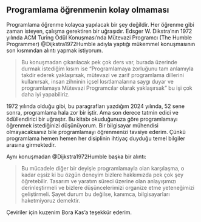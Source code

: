 ## Programlama öğrenmenin kolay olmaması

Programlama öğrenme kolayca yapılacak bir şey değildir.
Her öğrenme gibi zaman isteyen, çalışma gerektiren bir uğraşıdır.
Edsger W. Dikstra’nın 1972 yılında ACM Turing Ödül Konuşması’nda Mütevazi Programcı (The Humble Programmer)  @Dijkstra1972Humble adıyla yaptığı mükemmel konuşmasının son kısmından alıntı yapmak istiyorum. 



> Bu konuşmadan çıkarılacak pek çok ders var, burada üzerinde durmak istediğim kısım ise "Programlamaya zorluğunu tam anlamıyla takdir ederek yaklaşırsak, mütevazi ve zarif programlama dillerini kullanırsak, insan zihninin içsel kısıtlamalarına saygı duyar ve programlamaya Mütevazi Programcılar olarak yaklaşırsak" bu işi çok daha iyi yapabiliriz. 




1972 yılında olduğu gibi, bu paragrafları yazdığım 2024 yılında, 52 sene sonra, programlama hala zor bir iştir.
Ama son derece tatmin edici ve ödüllendirici bir uğraştır.
Bu kitabı okuduğunuza göre programlamayı öğrenmek istediğinizi düşünüyorum.
Bir bilgisayar mühendisi olmayacaksanız bile programlamayı öğrenmenizi tavsiye ederim.
Çünkü programlama hemen hemen her disiplinin ihtiyaç duyduğu temel bilgiler arasına girmektedir.


Aynı konuşmadan @Dijkstra1972Humble başka bir alıntı:  

> Bu mücadele diğer bir deyişle programlamayla olan karşılaşma, o kadar eşsiz ki bu özgün deneyim bizlere hakkımızda pek çok şey öğretebilir. 
> Tasarım ve yaratım süreci üzerine olan anlayışımızı derinleştirmeli ve bizlere düşüncelerimizi organize etme yeteneğimizi geliştirmeli. 
> Şayet durum bu değilse, kanımca, bilgisayarları haketmiyoruz demektir.

:::{.callout-tip}
Çeviriler için kuzenim Bora Kas'a teşekkür ederim.
:::




